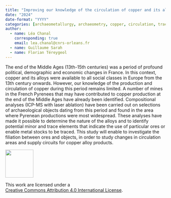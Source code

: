 ```yaml
---
title: "Improving our knowledge of the circulation of copper and its alloys: the case of the French Pyrenees at the end of the Middle Ages"
date: "2024"
date-format: "YYYY"
categories: [archaeometallurgy, archaeometry, copper, circulation, trace elements, Middle Ages]
author: 
  - name: Léa Chanal
    corresponding: true
    email: lea.chanal@cnrs-orleans.fr
  - name: Guillaume Sarah
  - name: Florian Téreygeol
---
```


The end of the Middle Ages (13th-15th centuries) was a period of profound political, demographic and economic changes in France. In this context, copper and its alloys were available to all social classes in Europe from the 13th century onwards. However, our knowledge of the production and circulation of copper during this period remains limited. A number of mines in the French Pyrenees that may have contributed to copper production at the end of the Middle Ages have already been identified. Compositional analyses (ICP-MS with laser ablation) have been carried out on selections of archaeological objects dating from this period and found in the area where Pyrenean productions were most widespread. These analyses have made it possible to determine the nature of the alloys and to identify potential minor and trace elements that indicate the use of particular ores or enable metal stocks to be traced. This study will enable to investigate the filiation between ores and objects, in order to study changes in circulation areas and supply circuits for copper alloy products.

::: {layout="[ 20 , 85 ]"}

::: {#column-image}
[![](https://i.creativecommons.org/l/by/4.0/88x31.png){width=88}](http://creativecommons.org/licenses/by/4.0/)
:::

::: {#column-text}
This work are licensed under a<br>[Creative Commons Attribution 4.0 International License](https://creativecommons.org/licenses/by/4.0/).
:::

:::
